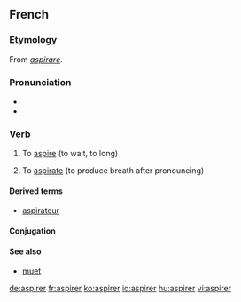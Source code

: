 ==French==

===Etymology===
From {{etyl|la|fr}} ''[[aspirare]]''.

===Pronunciation===
* {{IPA|/as.pi.ʁe/|lang=fr}}
* {{audio|Fr-aspirer.ogg|aspirer}}

===Verb===
{{infl|fr|verb|}}

# {{context|intransitive|followed by à}} To [[aspire]] (to wait, to long)
# {{transitive}} To [[aspirate]] (to produce breath after pronouncing)

====Derived terms====
* [[aspirateur]]

====Conjugation====
{{fr-conj-er|aspir}}

====See also====
* [[muet]]

[[de:aspirer]]
[[fr:aspirer]]
[[ko:aspirer]]
[[io:aspirer]]
[[hu:aspirer]]
[[vi:aspirer]]